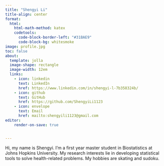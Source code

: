 ```yaml
---
title: "Shengyi Li"
title-align: center
format: 
  html:
    html-math-method: katex
    codetools:
      code-block-border-left: "#31BAE9"
      code-block-bg: whitesmoke
image: profile.jpg
toc: false
about: 
  template: jolla
  image-shape: rectangle
  image-width: 12em
  links:
    - icon: linkedin
      text: LinkedIn
      href: https://www.linkedin.com/in/shengyi-l-7b358324b/
    - icon: github
      text: GitHub
      href: https://github.com/ShengyiLi1123
    - icon: envelope
      text: Email
      href: mailto:shengyili1123@gmail.com
editor:
    render-on-save: true


---
```


Hi, my name is Shengyi. I'm a first year master student in Biostatistics at Johns Hopkins University. My research interests lie in developing statistical tools to solve health-related problems. My hobbies are skating and sudoku.
